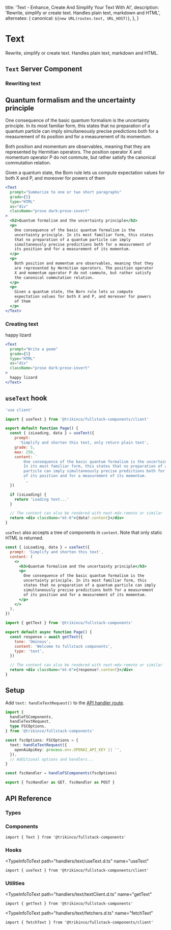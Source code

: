 
  title: 'Text - Enhance, Create And Simplify Your Text With AI',
  description:
    'Rewrite, simplify or create text. Handles plain text, markdown and HTML',
  alternates: {
    canonical: `${new URL(routes.text, URL_HOST)}`,
  },
}

# Text

Rewrite, simplify or create text. Handles plain text, markdown and HTML.

## `Text` Server Component

### Rewriting text

<Example isProse>
<Text
  prompt="Summarize to one or two short paragraphs"
  grade={5}
  type="HTML"
  as="div"
  className="prose dark:prose-invert"
>
  <h2>Quantum formalism and the uncertainty principle</h2>
  <p>
    One consequence of the basic quantum formalism is the
    uncertainty principle. In its most familiar form, this states
    that no preparation of a quantum particle can imply
    simultaneously precise predictions both for a measurement of its
    position and for a measurement of its momentum.
  </p>

  <p>
  Both position and momentum are observables, meaning that they are represented
  by Hermitian operators. The position operator X and momentum operator P do not
  commute, but rather satisfy the canonical commutation relation.
  </p>
  <p>Given a quantum state, the Born rule lets us compute expectation values for both X and P, and moreover for powers of them</p>
</Text>
</Example>

```jsx title="Text rewrite example"
<Text
  prompt="Summarize to one or two short paragraphs"
  grade={5}
  type="HTML"
  as="div"
  className="prose dark:prose-invert"
>
  <h2>Quantum formalism and the uncertainty principle</h2>
  <p>
    One consequence of the basic quantum formalism is the
    uncertainty principle. In its most familiar form, this states
    that no preparation of a quantum particle can imply
    simultaneously precise predictions both for a measurement of
    its position and for a measurement of its momentum.
  </p>
  <p>
    Both position and momentum are observables, meaning that they
    are represented by Hermitian operators. The position operator
    X and momentum operator P do not commute, but rather satisfy
    the canonical commutation relation.
  </p>
  <p>
    Given a quantum state, the Born rule lets us compute
    expectation values for both X and P, and moreover for powers
    of them
  </p>
</Text>
```

### Creating text

<Example>
  <Text
    prompt="Make this a longer poem that rhymes"
    type="text"
    as="div"
    className="prose dark:prose-invert"
  >
    happy lizard
  </Text>
</Example>

```jsx title="Text creation example"
<Text
  prompt="Write a poem"
  grade={5}
  type="HTML"
  as="div"
  className="prose dark:prose-invert"
>
  happy lizard
</Text>
```

## `useText` hook

```jsx
'use client'

import { useText } from '@trikinco/fullstack-components/client'

export default function Page() {
  const { isLoading, data } = useText({
    prompt:
      'Simplify and shorten this text, only return plain text',
    grade: 5,
    max: 250,
    content: `
        One consequence of the basic quantum formalism is the uncertainty principle.
        In its most familiar form, this states that no preparation of a quantum
        particle can imply simultaneously precise predictions both for a measurement
        of its position and for a measurement of its momentum.
        `,
  })

  if (isLoading) {
    return 'Loading text...'
  }

  // The content can also be rendered with next-mdx-remote or similar
  return <div className="mt-6">{data?.content}</div>
}
```

`useText` also accepts a tree of components in `content`. Note that only static HTML is returned.

```jsx title="useText with HTML"
const { isLoading, data } = useText({
  prompt: 'Simplify and shorten this text',
  content: (
    <>
      <h3>Quantum formalism and the uncertainty principle</h3>
      <p>
        One consequence of the basic quantum formalism is the
        uncertainty principle. In its most familiar form, this
        states that no preparation of a quantum particle can imply
        simultaneously precise predictions both for a measurement
        of its position and for a measurement of its momentum.
      </p>
    </>
  ),
})
```

```jsx title="Server Component"
import { getText } from '@trikinco/fullstack-components'

export default async function Page() {
  const response = await getText({
    tone: 'Ominous',
    content: 'Welcome to fullstack components',
    type: 'text',
  })

  // The content can also be rendered with next-mdx-remote or similar
  return <div className="mt-6">{response?.content}</div>
}
```

## Setup

Add `text: handleTextRequest()` to the [API handler route](/docs/get-started/#setup).

```ts title="app/api/fsutils/[...fscomponents]/route.ts"
import {
  handleFSComponents,
  handleTextRequest,
  type FSCOptions,
} from '@trikinco/fullstack-components'

const fscOptions: FSCOptions = {
  text: handleTextRequest({
    openAiApiKey: process.env.OPENAI_API_KEY || '',
  }),
  // Additional options and handlers...
}

const fscHandler = handleFSComponents(fscOptions)

export { fscHandler as GET, fscHandler as POST }
```

## API Reference

### Types

<TypeInfoToText
  path="handlers/text/models.d.ts"
  name="TextOptions"
  description="Text API handler route options."
/>

<TypeInfoToText
  path="handlers/text/models.d.ts"
  name="TextRequestBody"
  description="Text request body."
/>

<TypeInfoToText
  path="handlers/text/models.d.ts"
  name="TextResponse"
  description="Text response body."
/>

<TypeInfoToText
  path="chatGptService.d.ts"
  name="ChatGptCompletionResponse"
  description="The response body for `getText`."
/>

### Components

<TypeInfoToText path="components/Text.d.ts" name="TextProps" />

<TypeInfoToText path="components/Text.d.ts" name="Text">

```tsx
import { Text } from '@trikinco/fullstack-components'
```

</TypeInfoToText>

### Hooks

<TypeInfoToText
  path="handlers/text/useText.d.ts"
  name="useText"
>

```tsx
import { useText } from '@trikinco/fullstack-components/client'
```

</TypeInfoToText>

### Utilities

<TypeInfoToText
  path="handlers/text/textClient.d.ts"
  name="getText"
>

```tsx
import { getText } from '@trikinco/fullstack-components'
```

</TypeInfoToText>

<TypeInfoToText
  path="handlers/text/fetchers.d.ts"
  name="fetchText"
>

```tsx
import { fetchText } from '@trikinco/fullstack-components/client'
```

</TypeInfoToText>
